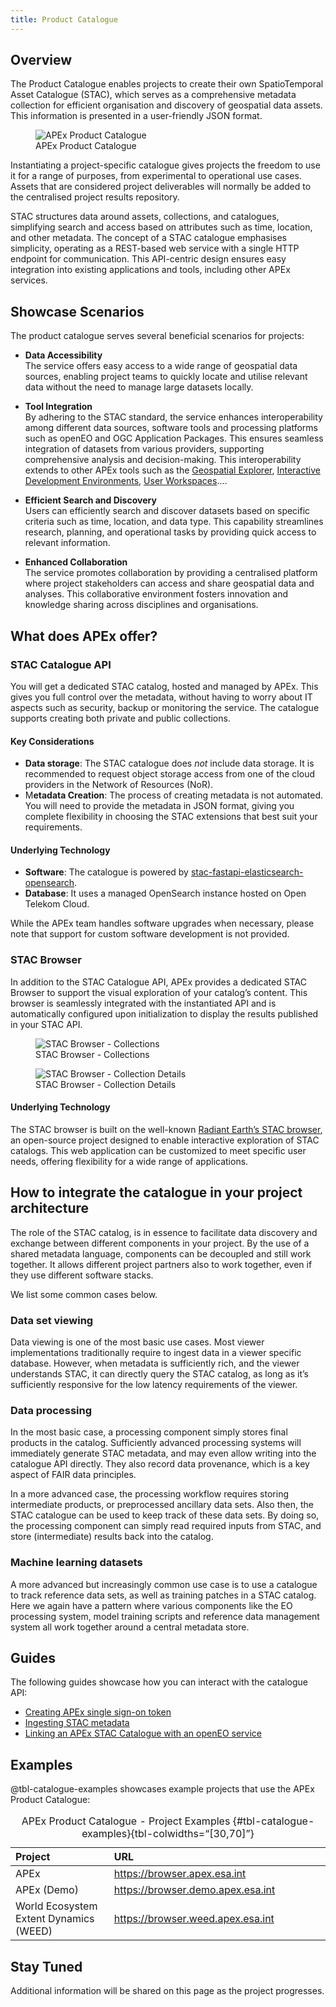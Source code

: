 ```yaml
---
title: Product Catalogue
---
```


## Overview

The Product Catalogue enables projects to create their own SpatioTemporal Asset Catalogue (STAC), which serves as a
comprehensive metadata collection for efficient organisation and discovery of geospatial data assets. This information
is presented in a user-friendly JSON format.

![APEx Product Catalogue](images/stac_browser_1.jpg)

Instantiating a project-specific catalogue gives projects the freedom to use it for a range of purposes, from
experimental to operational use cases. Assets that are considered project deliverables will normally be added to the
centralised project results repository.

STAC structures data around assets, collections, and catalogues, simplifying search and access based on attributes such
as time, location, and other metadata. The concept of a STAC catalogue emphasises simplicity, operating as a REST-based
web service with a single HTTP endpoint for communication. This API-centric design ensures easy integration into
existing applications and tools, including other APEx services.

## Showcase Scenarios

The product catalogue serves several beneficial scenarios for projects:

* **Data Accessibility**\
  The service offers easy access to a wide range of geospatial data sources, enabling project teams to quickly locate
  and utilise relevant data without the need to manage large datasets locally.

* **Tool Integration**\
  By adhering to the STAC standard, the service enhances interoperability among different data sources, software tools
  and processing platforms such as openEO and OGC Application Packages. This ensures seamless integration of datasets
  from various providers, supporting comprehensive analysis and decision-making. This interoperability extends to other
  APEx tools such as the [Geospatial Explorer](geospatial_explorer.md),
  [Interactive Development Environments](ide.md), [User Workspaces](user_workspace.md)….

* **Efficient Search and Discovery**\
  Users can efficiently search and discover datasets based on specific criteria such as time, location, and data type.
  This capability streamlines research, planning, and operational tasks by providing quick access to relevant
  information.

* **Enhanced Collaboration**\
  The service promotes collaboration by providing a centralised platform where project stakeholders can access and share
  geospatial data and analyses. This collaborative environment fosters innovation and knowledge sharing across
  disciplines and organisations.

## What does APEx offer?

### STAC Catalogue API

You will get a dedicated STAC catalog, hosted and managed by APEx. This gives you full control over the metadata,
without having to worry about IT aspects such as security, backup or monitoring the service. The catalogue supports
creating both private and public collections.

#### Key Considerations

* **Data storage**: The STAC catalogue does _not_ include data storage. It is recommended to request object storage access
  from one of the cloud providers in the Network of Resources (NoR).
* M**etadata Creation**: The process of creating metadata is not automated. You will need to provide the metadata in
  JSON
  format, giving you complete flexibility in choosing the STAC extensions that best suit your requirements.

#### Underlying Technology

* **Software**: The catalogue is powered
  by [stac-fastapi-elasticsearch-opensearch](https://github.com/stac-utils/stac-fastapi-elasticsearch-opensearch).
* **Database**: It uses a managed OpenSearch instance hosted on Open Telekom Cloud.

While the APEx team handles software upgrades when necessary, please note that support for custom software development
is not provided.

### STAC Browser

In addition to the STAC Catalogue API, APEx provides a dedicated STAC Browser to support the visual exploration of your
catalog's content. This browser is seamlessly integrated with the instantiated API and is automatically configured upon
initialization to display the results published in your STAC API.

![STAC Browser - Collections](images/stac_browser_1.jpg)

![STAC Browser - Collection Details](images/stac_browser_2.jpg)

#### Underlying Technology

The STAC browser is built on the
well-known [Radiant Earth's STAC browser](https://github.com/radiantearth/stac-browser), an open-source project
designed to enable interactive exploration of STAC catalogs. This web application can be customized to
meet specific user needs, offering flexibility for a wide range of applications.

## How to integrate the catalogue in your project architecture

The role of the STAC catalog, is in essence to facilitate data discovery and exchange between different components in
your project. By the use of a shared metadata language, components can be decoupled and still work together. It allows
different project partners also to work together, even if they use different software stacks.

We list some common cases below.

### Data set viewing

Data viewing is one of the most basic use cases. Most viewer implementations traditionally require to ingest data in a
viewer specific database. However, when metadata is sufficiently rich, and the viewer understands STAC, it can directly
query the STAC catalog, as long as it's sufficiently responsive for the low latency requirements of the viewer.

### Data processing

In the most basic case, a processing component simply stores final products in the catalog. Sufficiently advanced
processing systems will immediately generate STAC metadata, and may even allow writing into the catalogue API directly.
They also record data provenance, which is a key aspect of FAIR data principles.

In a more advanced case, the processing workflow requires storing intermediate products, or preprocessed ancillary data
sets. Also then, the STAC catalogue can be used to keep track of these data sets. By doing so, the processing component
can simply read required inputs from STAC, and store (intermediate) results back into the catalog.

### Machine learning datasets

A more advanced but increasingly common use case is to use a catalogue to track reference data sets, as well as training
patches in a STAC catalog. Here we again have a pattern where various components like the EO processing system, model
training scripts and reference data management system all work together around a central metadata store.

## Guides

The following guides showcase how you can interact with the catalogue API:

* [Creating APEx single sign-on token](../guides/token.md)
* [Ingesting STAC metadata](../guides/stac_catalog_ingest.ipynb)
* [Linking an APEx STAC Catalogue with an openEO service](../guides/catalog_openeo.ipynb)

## Examples

@tbl-catalogue-examples showcases example projects that use the APEx Product Catalogue:

| Project                                | URL                                                                                  |
| :------------------------------------- | :----------------------------------------------------------------------------------- |
| APEx                                   | [https://browser.apex.esa.int](https://browser.apex.esa.int/?.language=en)           |
| APEx (Demo)                            | [https://browser.demo.apex.esa.int](https://browser.demo.apex.esa.int/?.language=en) |
| World Ecosystem Extent Dynamics (WEED) | [https://browser.weed.apex.esa.int](https://browser.weed.apex.esa.int/?.language=en) |

: APEx Product Catalogue - Project Examples {#tbl-catalogue-examples}{tbl-colwidths="[30,70]"}

:::{.callout-tip}

## Stay Tuned

Additional information will be shared on this page as the project progresses.
:::

